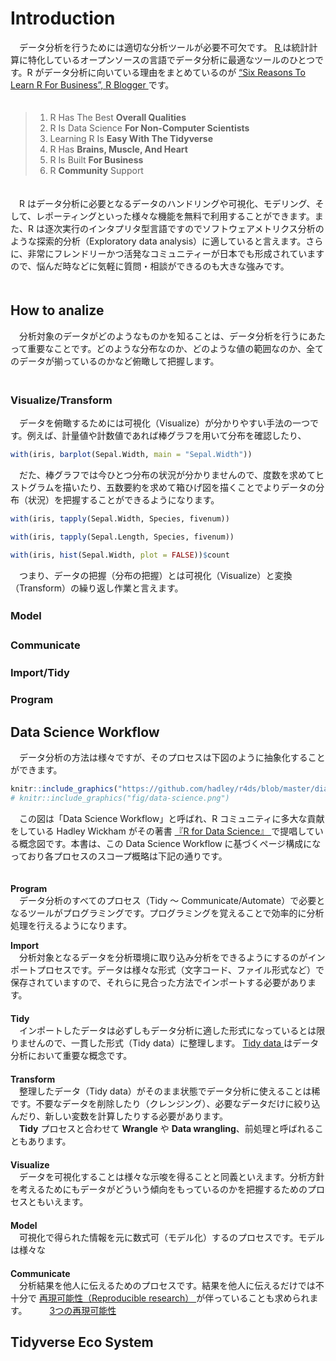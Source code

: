 # Introduction
　データ分析を行うためには適切な分析ツールが必要不可欠です。 [R <i class="fa fa-external-link"></i>](https://www.r-project.org/){target="_blank"} は統計計算に特化しているオープンソースの言語でデータ分析に最適なツールのひとつです。R がデータ分析に向いている理由をまとめているのが ["Six Reasons To Learn R For Business", R Blogger <i class="fa fa-external-link"></i>](https://www.r-bloggers.com/six-reasons-to-learn-r-for-business/){target="_blank"} です。  
　  

> 1. R Has The Best **Overall Qualities**
1. R Is Data Science **For Non-Computer Scientists**
1. Learning R Is **Easy With The Tidyverse**
1. R Has **Brains, Muscle, And Heart**
1. R Is Built **For Business**
1. R **Community** Support

　  
　R はデータ分析に必要となるデータのハンドリングや可視化、モデリング、そして、レポーティングといった様々な機能を無料で利用することができます。また、R は逐次実行のインタプリタ型言語ですのでソフトウェアメトリクス分析のような探索的分析（Exploratory data analysis）に適していると言えます。さらに、非常にフレンドリーかつ活発なコミュニティーが日本でも形成されていますので、悩んだ時などに気軽に質問・相談ができるのも大きな強みです。  
　  

## How to analize
　分析対象のデータがどのようなものかを知ることは、データ分析を行うにあたって重要なことです。どのような分布なのか、どのような値の範囲なのか、全てのデータが揃っているのかなど俯瞰して把握します。　  
　  

### Visualize/Transform {-}
　データを俯瞰するためには可視化（Visualize）が分かりやすい手法の一つです。例えば、計量値や計数値であれば棒グラフを用いて分布を確認したり、
```r
with(iris, barplot(Sepal.Width, main = "Sepal.Width"))
```

　だた、棒グラフでは今ひとつ分布の状況が分かりませんので、度数を求めてヒストグラムを描いたり、五数要約を求めて箱ひげ図を描くことでよりデータの分布（状況）を把握することができるようになります。

```r
with(iris, tapply(Sepal.Width, Species, fivenum))
```

```r
with(iris, tapply(Sepal.Length, Species, fivenum))
```

```r
with(iris, hist(Sepal.Width, plot = FALSE))$count
```


　つまり、データの把握（分布の把握）とは可視化（Visualize）と変換（Transform）の繰り返し作業と言えます。


### Model　{-}

### Communicate　{-}

### Import/Tidy

### Program



## Data Science Workflow
　データ分析の方法は様々ですが、そのプロセスは下図のように抽象化することができます。

```r
knitr::include_graphics("https://github.com/hadley/r4ds/blob/master/diagrams/data-science-explore.png?raw=true")
# knitr::include_graphics("fig/data-science.png")
```

<!-- <p align=right>図出典：[RStartHere, RStudio, inc. <i class="fa fa-external-link"></i>](https://github.com/rstudio/RStartHere){target="_blank"}</p> -->

　この図は「Data Science Workflow」と呼ばれ、R コミュニティに多大な貢献をしている Hadley Wickham がその著書 [『R for Data Science』 <i class="fa fa-external-link"></i>](https://r4ds.had.co.nz/){target="_blank"} で提唱している概念図です。本書は、この Data Science Workflow に基づくページ構成になっており各プロセスのスコープ概略は下記の通りです。  
　  

**Program**  
　データ分析のすべてのプロセス（Tidy 〜 Communicate/Automate）で必要となるツールがプログラミングです。プログラミングを覚えることで効率的に分析処理を行えるようになります。  
   
**Import**  
　分析対象となるデータを分析環境に取り込み分析をできるようにするのがインポートプロセスです。データは様々な形式（文字コード、ファイル形式など）で保存されていますので、それらに見合った方法でインポートする必要があります。  
　  
**Tidy**  
　インポートしたデータは必ずしもデータ分析に適した形式になっているとは限りませんので、一貫した形式（Tidy data）に整理します。 [Tidy data <i class="fa fa-external-link"></i>](){target="_blank"} はデータ分析において重要な概念です。  
　  
**Transform**  
　整理したデータ（Tidy data）がそのまま状態でデータ分析に使えることは稀です。不要なデータを削除したり（クレンジング）、必要なデータだけに絞り込んだり、新しい変数を計算したりする必要があります。  
　**Tidy** プロセスと合わせて **Wrangle** や **Data wrangling**、前処理と呼ばれることもあります。  
　  
**Visualize**  
　データを可視化することは様々な示唆を得ることと同義といえます。分析方針を考えるためにもデータがどういう傾向をもっているのかを把握するためのプロセスともいえます。  
　  
**Model**  
　可視化で得られた情報を元に数式可（モデル化）するのプロセスです。モデルは様々な  
　  
**Communicate**  
　分析結果を他人に伝えるためのプロセスです。結果を他人に伝えるだけでは不十分で [再現可能性（Reproducible research） <i class="fa fa-external-link"></i>](){target="_blank"} が伴っていることも求められます。
　
　[3つの再現可能性 <i class="fa fa-external-link"></i>](http://www.igaku-shoin.co.jp/paperDetail.do?id=PA03357_03){target="_blank"} 


## Tidyverse Eco System

